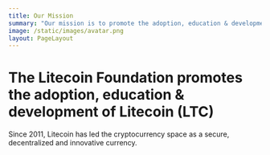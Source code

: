 ```yaml
---
title: Our Mission
summary: "Our mission is to promote the adoption, education & development of Litecoin (LTC)"
image: /static/images/avatar.png
layout: PageLayout
---
```


# The Litecoin Foundation promotes the adoption, education & development of Litecoin (LTC)
Since 2011, Litecoin has led the cryptocurrency space as a secure, decentralized and innovative currency.
